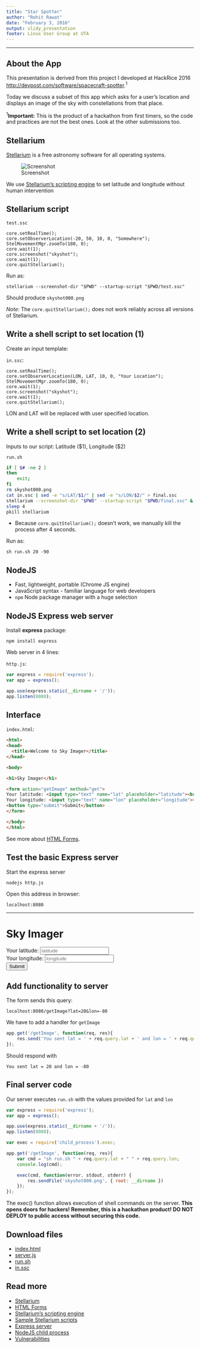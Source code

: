 ```yaml
---
title: "Star Spotter"
author: "Rohit Rawat"
date: "February 3, 2016"
output: slidy_presentation
footer: Linux User Group at UTA
---
```



---

## About the App

This presentation is derived from this project I developed at HackRice 2016 <http://devpost.com/software/spacecraft-spotter>.<sup>1</sup>

Today we discuss a subset of this app which asks for a user's location and displays an image of the sky with constellations from that place.

<sup>1</sup>__Important:__ This is the product of a hackathon from first timers, so the code and practices are not the best ones. Look at the other submissions too.

## Stellarium

[Stellarium](http://www.stellarium.org/) is a free astronomy software for all operating systems.

![Screenshot](thumb.png)

We use [Stellarium's scripting engine](http://www.stellarium.org/doc/head/scripting.html) to set latitude and longitude without human intervention

## Stellarium script

`test.ssc`
```
core.setRealTime();
core.setObserverLocation(-20, 50, 10, 0, "Somewhere");
StelMovementMgr.zoomTo(180, 0);
core.wait(1);
core.screenshot("skyshot");
core.wait(1);
core.quitStellarium();
```

Run as:

`stellarium --screenshot-dir "$PWD" --startup-script "$PWD/test.ssc"`

Should produce `skyshot000.png`

_Note:_ The `core.quitStellarium();` does not work reliably across all versions of Stellarium.

## Write a shell script to set location (1)

Create an input template:

`in.ssc`:
```
core.setRealTime();
core.setObserverLocation(LON, LAT, 10, 0, "Your Location");
StelMovementMgr.zoomTo(180, 0);
core.wait(1);
core.screenshot("skyshot");
core.wait(1);
core.quitStellarium();
```

LON and LAT will be replaced with user specified location.

## Write a shell script to set location (2)

Inputs to our script: Latitude ($1), Longitude ($2)

`run.sh`
```sh
if [ $# -ne 2 ]
then
	exit;
fi
rm skyshot000.png
cat in.ssc | sed -e "s/LAT/$1/" | sed -e "s/LON/$2/" > final.ssc
stellarium --screenshot-dir "$PWD" --startup-script "$PWD/final.ssc" &
sleep 4
pkill stellarium
```

- Because `core.quitStellarium();` doesn't work, we manually kill the process after 4 seconds.

Run as:

`sh run.sh 20 -90`

## NodeJS

- Fast, lightweight, portable (Chrome JS engine)
- JavaScript syntax - familiar language for web developers
- `npm` Node package manager with a huge selection

## NodeJS Express web server

Install __express__ package:

`npm install express`

Web server in 4 lines:

`http.js`:
```js
var express = require('express');
var app = express();

app.use(express.static(__dirname + '/'));
app.listen(8080);
```

## Interface {.smaller}

`index.html`:
```html
<html>
<head>
  <title>Welcome to Sky Imager</title>
</head>

<body>

<h1>Sky Imager</h1>

<form action="getImage" method="get">
Your latitude: <input type="text" name="lat" placeholder="latitude"><br />
Your longitude: <input type="text" name="lon" placeholder="longitude"><br />
<button type="submit">Submit</button>
</form>

</body>
</html>
```

See more about [HTML Forms](http://www.w3schools.com/tags/att_form_method.asp).

## Test the basic Express server

Start the express server

`nodejs http.js`

Open this address in browser:

`localhost:8080`

<hr>

<h1>Sky Imager</h1>

<form action="getImage" method="get">
Your latitude: <input type="text" name="lat" placeholder="latitude"><br />
Your longitude: <input type="text" name="lon" placeholder="longitude"><br />
<button>Submit</button>
</form>

## Add functionality to server

The form sends this query:

`localhost:8080/getImage?lat=20&lon=-80`

We have to add a handler for `getImage`

```js
app.get('/getImage', function(req, res){
    res.send('You sent lat = ' + req.query.lat + ' and lon = ' + req.query.lon);
});
```

Should respond with
```
You sent lat = 20 and lon = -80
```

## Final server code {.smaller}

Our server executes `run.sh` with the values provided for `lat` and `lon`

```js
var express = require('express');
var app = express();

app.use(express.static(__dirname + '/'));
app.listen(8080);

var exec = require('child_process').exec;

app.get('/getImage', function(req, res){
    var cmd = "sh run.sh " + req.query.lat + " " + req.query.lon;
    console.log(cmd);

    exec(cmd, function(error, stdout, stderr) {
        res.sendFile('skyshot000.png', { root: __dirname })
    });
});

```

The exec() function allows execution of shell commands on the server.
__This opens doors for hackers! Remember, this is a hackathon product! DO NOT DEPLOY to public access without securing this code.__

## Download files

- [index.html](f/index.html)
- [server.js](server.js)
- [run.sh](run.sh)
- [in.ssc](in.ssc)

## Read more

- [Stellarium](http://www.stellarium.org/)
- [HTML Forms](http://www.w3schools.com/tags/att_form_method.asp)
- [Stellarium's scripting engine](http://www.stellarium.org/doc/head/scripting.html)
- [Sample Stellarium scripts](http://bazaar.launchpad.net/~stellarium/stellarium/trunk/view/head:/scripts/supernova.ssc)
- [Express server](http://expressjs.com/en/starter/hello-world.html)
- [NodeJS child process](https://nodejs.org/api/child_process.html)
- [Vulnerabilities](https://en.wikipedia.org/wiki/Code_injection)
